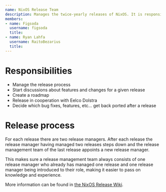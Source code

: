```yaml
---  
name: NixOS Release Team
description: Manages the twice-yearly releases of NixOS. It is responsible the entire release process from setting the roadmap to uploading the artifacts.
members:
- name: Figsoda
  username: figsoda
  title:
- name: Ryan Lahfa
  username: RaitoBezarius
  title:
---
```


# Responsibilities

- Manage the release process
- Start discussions about features and changes for a given release
- Create a roadmap
- Release in cooperation with Eelco Dolstra
- Decide which bug fixes, features, etc... get back ported after a release

# Release process

For each release there are two release managers. After each release the release manager having managed two releases steps down and the release management team of the last release appoints a new release manager.

This makes sure a release management team always consists of one release manager who already has managed one release and one release manager being introduced to their role, making it easier to pass on knowledge and experience.

More information can be found in [the NixOS Release Wiki](https://nixos.github.io/release-wiki/Home.html).
